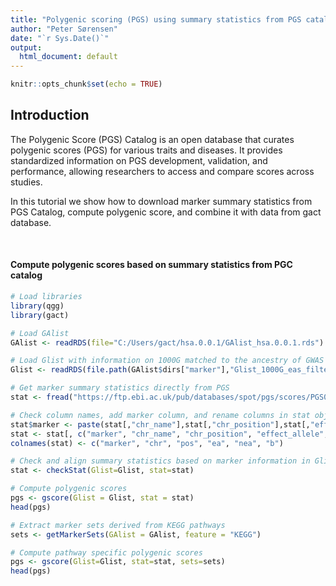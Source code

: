 ```yaml
---
title: "Polygenic scoring (PGS) using summary statistics from PGS catalog and biological pathway information"
author: "Peter Sørensen"
date: "`r Sys.Date()`"
output:
  html_document: default
---
```


```r
knitr::opts_chunk$set(echo = TRUE)
```

## Introduction
The Polygenic Score (PGS) Catalog is an open database that curates polygenic scores (PGS) for various traits and diseases. It provides standardized information on PGS development, validation, and performance, allowing researchers to access and compare scores across studies.

In this tutorial we show how to download marker summary statistics from PGS Catalog, compute polygenic score, and combine it with data from gact database.

<br>

#### Compute polygenic scores based on summary statistics from PGC catalog
```r
# Load libraries
library(qgg)
library(gact)

# Load GAlist
GAlist <- readRDS(file="C:/Users/gact/hsa.0.0.1/GAlist_hsa.0.0.1.rds")

# Load Glist with information on 1000G matched to the ancestry of GWAS data
Glist <- readRDS(file.path(GAlist$dirs["marker"],"Glist_1000G_eas_filtered.rds"))

# Get marker summary statistics directly from PGS
stat <- fread("https://ftp.ebi.ac.uk/pub/databases/spot/pgs/scores/PGS003725/ScoringFiles/PGS003725.txt.gz",data.table=F, skip=14)

# Check column names, add marker column, and rename columns in stat object
stat$marker <- paste(stat[,"chr_name"],stat[,"chr_position"],stat[,"effect_allele"],stat[,"other_allele"],sep="_")
stat <- stat[, c("marker", "chr_name", "chr_position", "effect_allele", "other_allele", "effect_weight")]
colnames(stat) <- c("marker", "chr", "pos", "ea", "nea", "b")

# Check and align summary statistics based on marker information in Glist
stat <- checkStat(Glist=Glist, stat=stat)

# Compute polygenic scores
pgs <- gscore(Glist = Glist, stat = stat)
head(pgs)

# Extract marker sets derived from KEGG pathways
sets <- getMarkerSets(GAlist = GAlist, feature = "KEGG")

# Compute pathway specific polygenic scores
pgs <- gscore(Glist=Glist, stat=stat, sets=sets)
head(pgs)
```
